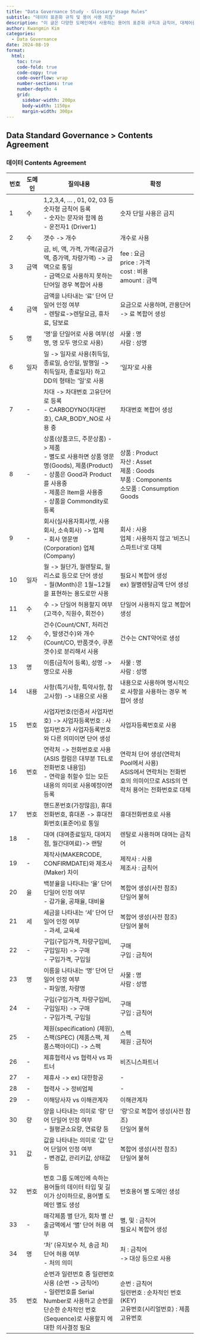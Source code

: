 ```yaml
---
title: "Data Governance Study - Glossary Usage Rules"
subtitle: "데이터 표준화 규칙 및 용어 사용 지침"
description: "이 글은 다양한 도메인에서 사용하는 용어의 표준화 규칙과 금칙어, 대체어를 포함하여 데이터 품질을 유지하고 일관성을 확보하기 위한 가이드라인이다. 각 규칙은 용어의 의미, 맥락, 도메인별 사용 사례를 기반으로 작성되었으며, 복합어 생성과 표준화된 표현 방식을 제안한다."
author: Kwangmin Kim
categories:
  - Data Governance
date: 2024-08-19
format: 
  html:
    toc: true  
    code-fold: true
    code-copy: true
    code-overflow: wrap
    number-sections: true
    number-depth: 4
    grid:
      sidebar-width: 200px
      body-width: 1150px
      margin-width: 300px
---
```



## Data Standard Governance > Contents Agreement

### 데이터 Contents Agreement

| 번호 | 도메인 | 질의내용 | 확정 |
|---|---|-------------|-------------|
| 1 | 수 | 1,2,3,4, … , 01, 02, 03 등 숫자형 금칙어 등록<br>- 숫자는 문자와 함께 씀<br>- 운전자1 (Driver1) | 숫자 단일 사용은 금지 |
| 2 | 수 | 갯수 -> 개수 | 개수로 사용 |
| 3 | 금액 | 금, 비, 액, 가격, 가액(공금가액, 증가액, 차량가액) -> 금액으로 통일<br>- 금액으로 사용하지 못하는 단어일 경우 복합어 사용 | fee : 요금<br>price : 가격<br>cost : 비용<br>amount : 금액 |
| 4 | 금액 | 금액을 나타내는 '료' 단어 단일어 인정 여부<br>- 렌탈료->렌탈요금, 휴차료, 담보료 | 요금으로 사용하며, 관용단어 -> 료 복합어 생성 |
| 5 | 명 | '명'을 단일어로 사용 여부(성명, 명 모두 명으로 사용) | 사물 : 명<br>사람 : 성명 |
| 6 | 일자 | 일 -> 일자로 사용(취득일, 종료일, 승인일, 발행일 -> 취득일자, 종료일자) 하고 DD의 형태는 '일'로 사용 | '일자'로 사용 |
| 7 | - | 차대 -> 차대번호 고유단어로 등록<br>- CARBODYNO(차대번호), CAR_BODY_NO로 사용 중 | 차대번호 복합어 생성 |
| 8 | - | 상품(상품코드, 주문상품) -> 제품<br>- 별도로 사용하면 상품 영문명(Goods), 제품(Product)<br>- 상품은 Good과 Product를 사용중<br>- 제품은 Item을 사용중<br>- 상품을 Commondity로 등록 | 상품 : Product<br>자산 : Asset<br>제품 : Goods<br>부품 : Components<br>소모품 : Consumption Goods |
| 9 | - | 회사(실사용자회사명, 사용회사, 소속회사) -> 업체<br>- 회사 영문명(Corporation) 업체(Company) | 회사 : 사용<br>업체 : 사용하지 않고 '비즈니스파트너'로 대체 |
| 10 | 일자 | 월 -> 월단가, 월렌탈료, 월리스료 등으로 단어 생성<br>- 월(Month)은 1월~12월을 표현하는 용도로만 사용 | 필요시 복합어 생성<br>ex) 월별렌탈금액 단어 생성 |
| 11 | 수 | 수 -> 단일어 허용할지 여부(고객수, 직원수, 회전수) | 단일어 사용하지 않고 복합어 생성 |
| 12 | 수 | 건수(Count/CNT, 처리건수, 발생건수)와 개수(Count/CO, 반품갯수, 쿠폰갯수)로 분리해서 사용 | 건수는 CNT약어로 생성 |
| 13 | 명 | 이름(금칙어 등록), 성명 -> 명으로 사용 | 사물 : 명<br>사람 : 성명 |
| 14 | 내용 | 사항(특기사항, 특약사항, 참고사항) -> 내용으로 사용 | 내용으로 사용하며 명시적으로 사항을 사용하는 경우 복합어 생성 |
| 15 | 번호 | 사업자번호(인증서 사업자번호) -> 사업자등록번호 : 사업자번호가 사업자등록번호와 다른 의미이면 단어 생성 | 사업자등록번호로 사용 |
| 16 | 번호 | 연락처 -> 전화번호로 사용 (ASIS 컬럼은 대부분 TEL로 전화번호 내용임)<br>- 연락을 취할수 있는 모든 내용의 의미로 사용예정이면 등록 | 연락처 단어 생성(연락처 Pool에서 사용)<br>ASIS에서 연락처는 전화번호의 의미이므로 ASIS의 연락처 용어는 전화번호로 대체 |
| 17 | 번호 | 핸드폰번호(가장많음), 휴대전화번호, 휴대폰 -> 휴대전화번호(표준어)로 통일 | 휴대전화번호로 사용 |
| 18 | - | 대여 (대여종료일자, 대여지점, 월간대여료)-> 랜탈 | 렌탈로 사용하며 대여는 금칙어 |
| 19 | - | 제작사(MAKERCODE, CONFIRMDATE)와 제조사(Maker) 차이 | 제작사 : 사용<br>제조사 : 금칙어 |
| 20 | 율 | 백분율을 나타내는 '율' 단어 단일어 인정 여부<br>- 감가율, 공채율, 대비율 | 복합어 생성(사전 참조)<br>단일어 불허 |
| 21 | 세 | 세금을 나타내는 '세' 단어 단일어 인정 여부<br>- 과세, 교육세 | 복합어 생성(사전 참조)<br>단일어 불허 |
| 22 | - | 구입(구입가격, 차량구입비, 구입일자) -> 구매<br>- 구입가격, 구입일 | 구매<br>구입 : 금칙어 |
| 23 | 명 | 이름을 나타내는 '명' 단어 단일어 인정 여부<br>- 파일명, 차량명 | 사물 : 명<br>사람 : 성명 |
| 24 | - | 구입(구입가격, 차량구입비, 구입일자) -> 구매<br>- 구입가격, 구입일 | 구매<br>구입 : 금칙어 |
| 25 | - | 제원(specification) (제원), 스팩(SPEC) (제품스팩, 제품스팩아이디) -> 스펙 | 스펙<br>제원 : 금칙어 |
| 26 | - | 제휴협력사 vs 협력사 vs 파트너 | 비즈니스파트너 |
| 27 | - | 제휴사 -> ex) 대한항공 | - |
| 28 | - | 협력사 -> 정비업체 | - |
| 29 | - | 이해당사자 vs 이해관계자 | 이해관계자 |
| 30 | 량 | 양을 나타내는 의미로 '량' 단어 단일어 인정 여부<br>- 월평균소요량, 연료량 등 | '량'으로 복합어 생성(사전 참조)<br>단일어 불허 |
| 31 | 값 | 값을 나타내는 의미로 '값' 단어 단일어 인정 여부<br>- 변경값, 관리키값, 상태값 등 | 복합어 생성(사전 참조)<br>단일어 불허 |
| 32 | 번호 | 번호 그룹 도메인에 속하는 용어들의 데이터 타입 및 길이가 상이하므로, 용어별 도메인 별도 생성 | 번호용어 별 도메인 생성 |
| 33 | - | 매각제품 별 단가, 회차 별 산출금액에서 '별' 단어 허용 여부 | 별, 및 : 금칙어<br>필요시 복합어 생성 |
| 34 | 명 | '처' (유지보수 처, 송금 처) 단어 허용 여부<br>- 처의 의미 | 처 : 금칙어<br>-> 대상 등으로 사용 |
| 35 | 번호 | 순번과 일련번호 중 일련번호 사용 (순번 -> 금칙어)<br>- 일련번호를 Serial Number로 사용하고 순번을 단순한 순차적인 번호(Sequence)로 사용할지 에 대한 의사결정 필요 | 순번 : 금칙어<br>일련번호 : 순차적인 번호 (KEY)<br>고유번호(시리얼번호) : 제품고유번호 |